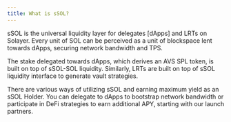 ```yaml
---
title: What is sSOL?
---
```


sSOL is the universal liquidity layer for delegates [dApps] and LRTs on Solayer. Every unit of SOL can be perceived as a unit of blockspace lent towards dApps, securing network bandwidth and TPS. 

The stake delegated towards dApps, which derives an AVS SPL token, is built on top of sSOL-SOL liquidity. Similarly, LRTs are built on top of sSOL liquidity interface to generate vault strategies. 

There are various ways of utilizing sSOL and earning maximum yield as an sSOL Holder. You can delegate to dApps to bootstrap network bandwidth or participate in DeFi strategies to earn additional APY, starting with our launch partners.

